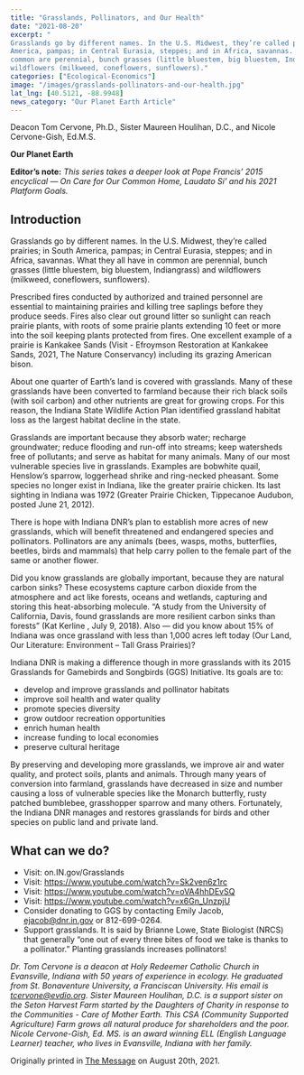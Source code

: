 ```yaml
---
title: "Grasslands, Pollinators, and Our Health"
date: "2021-08-20"
excerpt: "
Grasslands go by different names. In the U.S. Midwest, they’re called prairies; in South
America, pampas; in Central Eurasia, steppes; and in Africa, savannas. What they all have in
common are perennial, bunch grasses (little bluestem, big bluestem, Indiangrass) and
wildflowers (milkweed, coneflowers, sunflowers)."
categories: ["Ecological-Economics"]
image: "/images/grasslands-pollinators-and-our-health.jpg"
lat_lng: [40.5121, -88.9948]
news_category: "Our Planet Earth Article"
---
```


<CustomImage
  src="https://raw.githubusercontent.com/MCervone14/our-planet-earth-articles/main/images/grasslands-pollinators-and-our-health.jpg"
  alt="Flat grassland with a few trees in the background. The sky is blue with a few clouds."
  priority={true}
/>

Deacon Tom Cervone, Ph.D., Sister Maureen Houlihan, D.C., and Nicole Cervone-Gish, Ed.M.S.

**Our Planet Earth**

**Editor’s note:**
_This series takes a deeper look at Pope Francis’ 2015 encyclical ― On Care for Our Common
Home, Laudato Si’ and his 2021 Platform Goals._

## Introduction

Grasslands go by different names. In the U.S. Midwest, they’re called prairies; in South
America, pampas; in Central Eurasia, steppes; and in Africa, savannas. What they all have in
common are perennial, bunch grasses (little bluestem, big bluestem, Indiangrass) and
wildflowers (milkweed, coneflowers, sunflowers).

Prescribed fires conducted by authorized and trained personnel are essential to maintaining
prairies and killing tree saplings before they produce seeds. Fires also clear out ground litter so
sunlight can reach prairie plants, with roots of some prairie plants extending 10 feet or more into
the soil keeping plants protected from fires. One excellent example of a prairie is Kankakee
Sands (Visit - Efroymson Restoration at Kankakee Sands, 2021, The Nature Conservancy)
including its grazing American bison.

About one quarter of Earth’s land is covered with grasslands. Many of these grasslands have
been converted to farmland because their rich black soils (with soil carbon) and other nutrients
are great for growing crops. For this reason, the Indiana State Wildlife Action Plan identified
grassland habitat loss as the largest habitat decline in the state.

Grasslands are important because they absorb water; recharge groundwater; reduce flooding and
run-off into streams; keep watersheds free of pollutants; and serve as habitat for many animals.
Many of our most vulnerable species live in grasslands. Examples are bobwhite quail, Henslow’s
sparrow, loggerhead shrike and ring-necked pheasant. Some species no longer exist in Indiana,
like the greater prairie chicken. Its last sighting in Indiana was 1972 (Greater Prairie Chicken,
Tippecanoe Audubon, posted June 21, 2012).

There is hope with Indiana DNR’s plan to establish more acres of new grasslands, which will
benefit threatened and endangered species and pollinators. Pollinators are any animals (bees,
wasps, moths, butterflies, beetles, birds and mammals) that help carry pollen to the female part
of the same or another flower.

Did you know grasslands are globally important, because they are natural carbon sinks? These
ecosystems capture carbon dioxide from the atmosphere and act like forests, oceans and
wetlands, capturing and storing this heat-absorbing molecule. “A study from the University of
California, Davis, found grasslands are more resilient carbon sinks than forests” (Kat Kerline ,
July 9, 2018). Also ― did you know about 15% of Indiana was once grassland with less than
1,000 acres left today (Our Land, Our Literature: Environment – Tall Grass Prairies)?

Indiana DNR is making a difference though in more grasslands with its 2015 Grasslands for
Gamebirds and Songbirds (GGS) Initiative. Its goals are to:

- develop and improve grasslands and pollinator habitats
- improve soil health and water quality
- promote species diversity
- grow outdoor recreation opportunities
- enrich human health
- increase funding to local economies
- preserve cultural heritage

By preserving and developing more grasslands, we improve air and water quality, and protect
soils, plants and animals. Through many years of conversion into farmland, grasslands have
decreased in size and number causing a loss of vulnerable species like the Monarch butterfly,
rusty patched bumblebee, grasshopper sparrow and many others. Fortunately, the Indiana DNR
manages and restores grasslands for birds and other species on public land and private land.

## What can we do?

- Visit: on.IN.gov/Grasslands
- Visit: https://www.youtube.com/watch?v=Sk2ven6z1rc
- Visit: https://www.youtube.com/watch?v=oVA4hhDEvSQ
- Visit: https://www.youtube.com/watch?v=x6Gn_UnzpjU
- Consider donating to GGS by contacting Emily Jacob, ejacob@dnr.in.gov or 812-699-0264.
- Support grasslands. It is said by Brianne Lowe, State Biologist (NRCS) that generally “one
  out of every three bites of food we take is thanks to a pollinator.” Planting grasslands
  increases pollinators!

_Dr. Tom Cervone is a deacon at Holy Redeemer Catholic Church in Evansville, Indiana with 50
years of experience in ecology. He graduated from St. Bonaventure University, a Franciscan
University. His email is tcervone@evdio.org. Sister Maureen Houlihan, D.C. is a support sister
on the Seton Harvest Farm started by the Daughters of Charity in response to the Communities -
Care of Mother Earth. This CSA (Community Supported Agriculture) Farm grows all natural
produce for shareholders and the poor. Nicole Cervone-Gish, Ed. MS. is an award winning ELL
(English Language Learner) teacher, who lives in Evansville, Indiana with her family._

Originally printed in [The Message](https://evdiomessage.org/) on August 20th, 2021.
